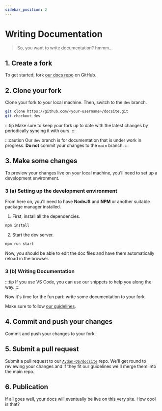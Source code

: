 ```yaml
---
sidebar_position: 2
---
```

# Writing Documentation

<Notice type="wip" url="/docs/avdanos/contributing/documentation/submitting-changes.mdx" />

> So, you want to write documentation? hmmm...

## 1. Create a fork
To get started, fork [our docs repo](https://github.com/Avdan-OS/docsite) on GitHub.

## 2. Clone your fork
Clone your fork to your local machine. Then, switch to the `dev` branch.

```bash title="You can use these Git commands, or alternatively, use the source control menus in your IDE."
git clone https://github.com/<your-username>/docsite.git
git checkout dev
```

:::tip
Make sure to keep your fork up to date with the latest changes by periodically syncing it with ours.
:::

:::caution
Our `dev` branch is for documentation that is under work in progress.
**Do not** commit your changes to the `main` branch.
:::

## 3. Make some changes
To preview your changes live on your local machine, you'll need to set up a development environment.
### 3 (a) Setting up the development environment
From here on, you'll need to have **NodeJS** and **NPM** or another suitable package manager installed.

1. First, install all the dependencies.
```bash title="Installing dependencies with NPM"
npm install
```

2. Start the dev server.
```bash
npm run start
```

Now, you should be able to edit the doc files and have them automatically reload in the browser.

### 3 (b) Writing Documentation

:::tip
If you use VS Code, you can use our snippets to help you along the way.
:::


Now it's time for the fun part: write some documentation to your fork.

Make sure to follow [our guidelines](./guidelines).


## 4. Commit and push your changes
Commit and push your changes to your fork.

## 5. Submit a pull request
Submit a pull request to our [`Avdan-OS/docsite`](https://github.com/Avdan-OS/docsite) repo.
We'll get round to reviewing your changes and if they fit our guidelines we'll merge them into the main repo.

## 6. Publication
If all goes well, your docs will eventually be live on this very site. How cool is that?